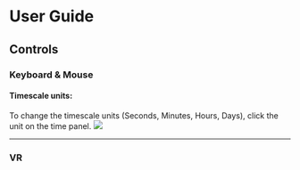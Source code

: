 # User Guide

## Controls

### Keyboard & Mouse

#### Timescale units:
To change the timescale units (Seconds, Minutes, Hours, Days), click the unit on the time panel.
![](/images/timescale-units.png)

---
### VR
